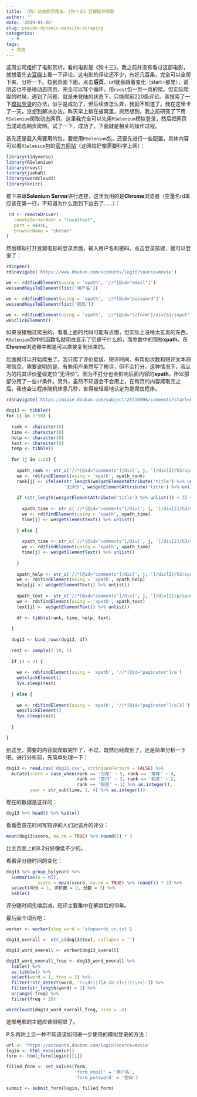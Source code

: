 ```yaml
---
title: （伪）动态网页爬虫-《狗十三》豆瓣短评爬取
author: ''
date: '2019-01-06'
slug: pseudo-dynamic-website-scraping
categories:
  - R
tags:
  - 爬虫
---
```


这周公司组织了电影赏析，看的电影是《狗十三》。我之前并没有看过这部电影，就想着先去[豆瓣](https://movie.douban.com/subject/25716096/comments?start=0&sort=new_score&status=P&percent_type=)上看一下评论。这电影的评论还不少，有好几百条，完全可以全爬下来，分析一下。拉到页面下面，点击**后页**，url就会跟着变化（start=那里），说明这也不是啥动态网页，完全可以写个循环，用`rvest`包一页一页的爬。但实际爬取的时候，遇到了问题，就是未登陆的状态下，只能爬前220条评论。我搜索了一下[模拟登录](https://stackoverflow.com/questions/28418770/using-rvest-or-httr-to-log-in-to-non-standard-forms-on-a-webpage)的办法，似乎是成功了，但后续该怎么弄，我就不知道了。我在这里卡了一天，没想到解决办法。昨天早上躺在被窝里，突然想到，我之前研究了下用`RSelenium`爬取动态网页，这里我完全可以先用`RSelenium`模拟登录，然后把网页当成动态网页爬啊。试了一下，成功了，下面就是相关的操作过程。

首先还是载入需要用的包，要使用`RSelenium`包，还要先进行一些配置，具体内容可以看`RSelenium`包的[官方网站](http://ropensci.github.io/RSelenium/articles/basics.html)（这网站好像需要科学上网）：

```r
library(tidyverse)
library(RSelenium)
library(rvest)
library(jiebaR)
library(wordcloud2)
library(knitr)
```

接下来跟**Selenium Server**进行连接，这里我用的是**Chrome**浏览器（变量名rd本应该在第一行，不知道为什么跑到下边去了......）：
```r
 rd <- remoteDriver(
   remoteServerAddr = "localhost",
   port = 4444L,
   browserName = "chrome"
)
```

然后模拟打开豆瓣电影的登录页面，输入用户名和密码，点击登录按键，就可以登录了：

```r
rd$open()
rd$navigate('https://www.douban.com/accounts/login?source=movie')

we <- rd$findElement(using = 'xpath', '//*[@id="email"]')
we$sendKeysToElement(list('用户名'))

we <- rd$findElement(using = 'xpath', '//*[@id="password"]')
we$sendKeysToElement(list('密码'))

we <- rd$findElement(using = 'xpath', '//*[@id="lzform"]/div[6]/input')
we$clickElement()
```

如果没接触过爬虫的，看着上面的代码可能有点懵，但实际上没啥太玄奥的东西。`RSelenium`包中的函数名就明白显示了它是干什么的，而参数中的那些**xpath**，在**Chrome**浏览器中都是可以直接复制出来的。

后面就可以开始爬虫了。我只爬了评价星级、短评时间、有帮助次数和短评文本四项信息。需要说明的是，有些用户虽然写了短评，但不会打分，这种情况下，我认为的将其评价星级定位“无评价”。因为不打分也会影响后面内容的**xpath**，所以那部分用了一些`if`条件。另外，虽然不知道会不会用上，在每页的内容爬取完之后，我也会让程序随机休息几秒，省得被轻易地认定为是爬虫程序。

```r
rd$navigate('https://movie.douban.com/subject/25716096/comments?start=0&limit=20&sort=new_score&status=P')

dog13 <- tibble()
for (i in 1:50) {
  
  rank <- character(0)
  time <- character(0)
  help <- character(0)
  text <- character(0)
  temp <- tibble()
  
  for (j in 1:20) {
    
    xpath_rank <- str_c('//*[@id="comments"]/div[', j, ']/div[2]/h3/span[2]/span[2]')
    we <- rd$findElement(using = 'xpath', xpath_rank)
    rank[j] <- ifelse(str_length(we$getElementAttribute('title') %>% unlist()) > 2, 
                      '无评价', we$getElementAttribute('title') %>% unlist())
    
    if (str_length(we$getElementAttribute('title') %>% unlist()) < 3) {
      
      xpath_time <- str_c('//*[@id="comments"]/div[', j, ']/div[2]/h3/span[2]/span[3]')
      we <- rd$findElement(using = 'xpath', xpath_time)
      time[j] <- we$getElementText() %>% unlist()
      
    } else {
      
      xpath_time <- str_c('//*[@id="comments"]/div[', j, ']/div[2]/h3/span[2]/span[2]')
      we <- rd$findElement(using = 'xpath', xpath_time)
      time[j] <- we$getElementText() %>% unlist()
      
    }
    
    xpath_help <- str_c('//*[@id="comments"]/div[', j, ']/div[2]/h3/span[1]/span')
    we <- rd$findElement(using = 'xpath', xpath_help)
    help[j] <- we$getElementText() %>% unlist()
    
    xpath_text <- str_c('//*[@id="comments"]/div[', j, ']/div[2]/p/span')
    we <- rd$findElement(using = 'xpath', xpath_text)
    text[j] <- we$getElementText() %>% unlist()
    
    df <- tibble(rank, time, help, text)
    
  }
  
  dog13 <- bind_rows(dog13, df)
  
  rest <- sample(1:10, 1)
  
  if (i < 2) {
    
    we <- rd$findElement(using = 'xpath', '//*[@id="paginator"]/a')
    we$clickElement()
    Sys.sleep(rest)
    
  } else {
    
    we <- rd$findElement(using = 'xpath', '//*[@id="paginator"]/a[3]')
    we$clickElement()
    Sys.sleep(rest)
    
  }
  
}
```

到这里，需要的内容就爬取完毕了，不过，既然已经爬到了，还是简单分析一下吧。进行分析前，先简单处理一下：
```r
dog13 <- read.csv('dog13.csv', stringsAsFactors = FALSE) %>% 
  mutate(score = case_when(rank == '力荐' ~ 5, rank == '推荐' ~ 4,
                           rank == '还行' ~ 3, rank == '较差' ~ 2,
                           rank == '很差' ~ 1) %>% as.integer(),
         year = str_sub(time, 1, 4) %>% as.integer())
```

现在的数据是这样的：
```r
dog13 %>% head() %>% kable()
```

看看愿意花时间写短评的人们对该片的评分：
```r
mean(dog13$score, na.rm = TRUE) %>% round(1) * 2
```

比主页面上的8.2分好像低不少的。

看看评分随时间的变化：
```r
dog13 %>% group_by(year) %>% 
  summarise(n = n(), 
            score = mean(score, na.rm = TRUE) %>% round(1) * 2) %>% 
  select(年份 = 1, 评价数 = 2, 分数 = 3) %>% 
  kable()
```

评分随时间先增后减，短评主要集中在解禁后的18年。

最后画个词云吧：
```r
worker <- worker(stop_word = 'stopwords_cn.txt')

dog13_overall <- str_c(dog13$text, collapse = '')

dog13_word_overall <- worker[dog13_overall]

dog13_word_overall_freq <- dog13_word_overall %>% 
  table() %>% 
  as.tibble() %>% 
  select(word = 1, freq = 2) %>%
  filter(!str_detect(word, '(\\d+)|([A-Za-z]+)|(\\s+)')) %>% 
  filter(str_length(word) > 1) %>% 
  arrange(-freq) %>% 
  filter(freq > 20)

wordcloud2(dog13_word_overall_freq, size = .6)
```

这部电影的主题应该很明显了。

P.S.再附上另一种不知道该如何进一步使用的模拟登录的方法：
```r
url <- 'https://accounts.douban.com/login?source=movie'
login <- html_session(url)
form <- html_form(login)[[1]]

filled_form <- set_values(form,
                          'form_email' = '用户名',
                          'form_password' = '密码')

submit <- submit_form(login, filled_form)
```
